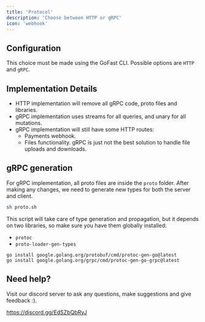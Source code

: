 ```yaml
---
title: 'Protocol'
description: 'Choose between HTTP or gRPC'
icon: 'webhook'
---
```


## Configuration

This choice must be made using the GoFast CLI. Possible options are `HTTP` and `gRPC`.

## Implementation Details

- HTTP implementation will remove all gRPC code, proto files and libraries.
- gRPC implementation uses streams for all queries, and unary for all mutations.
- gRPC implementation will still have some HTTP routes:
    - Payments webhook.
    - Files functionality. gRPC is just not the best solution to handle file uploads and downloads.

## gRPC generation

For gRPC implementation, all proto files are inside the `proto` folder. After making any changes, we need to generate new types for both the server and client.

```bash
sh proto.sh
```

This script will take care of type generation and propagation, but it depends on two libraries, so make sure you have them globally installed:

- `protoc`
- `proto-loader-gen-types`

```
go install google.golang.org/protobuf/cmd/protoc-gen-go@latest
go install google.golang.org/grpc/cmd/protoc-gen-go-grpc@latest
```

## Need help?

Visit our discord server to ask any questions, make suggestions and give feedback :).

https://discord.gg/EdSZbQbRyJ
